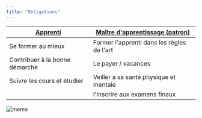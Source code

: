 ```yaml
---
title: "Obligations"
---
```


| <b><u>Apprenti</u></b>         | <b><u>Maître d'apprentissage (patron)</u></b> |
| ------------------------------ | --------------------------------------------- |
| Se former au mieux             | Former l'apprenti dans les règles de l'art    |
| Contribuer à la bonne démarche | Le payer / vacances                           |
| Suivre les cours et étudier    | Veiller à sa santé physique et mentale        |
|                                | l'Inscrire aux examens finaux                 |

<img src="/images/teacher.png" alt="memo" />